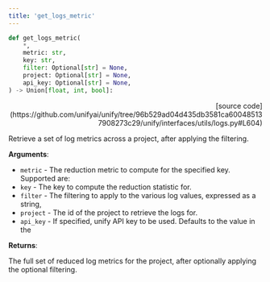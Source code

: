 ```yaml
---
title: 'get_logs_metric'
---
```


```python
def get_logs_metric(
    *,
    metric: str,
    key: str,
    filter: Optional[str] = None,
    project: Optional[str] = None,
    api_key: Optional[str] = None,
) -> Union[float, int, bool]:
```

<p align="right">[source code](https://github.com/unifyai/unify/tree/96b529ad04d435db3581ca600485137908273c29/unify/interfaces/utils/logs.py#L604)</p>

Retrieve a set of log metrics across a project, after applying the filtering.

**Arguments**:

- `metric` - The reduction metric to compute for the specified key. Supported are:
- `key` - The key to compute the reduction statistic for.
- `filter` - The filtering to apply to the various log values, expressed as a string,
- `project` - The id of the project to retrieve the logs for.
- `api_key` - If specified, unify API key to be used. Defaults to the value in the



**Returns**:

The full set of reduced log metrics for the project, after optionally applying
the optional filtering.
